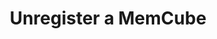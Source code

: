 ---
title: 'Unregister a MemCube'
sidebarTitle: '/mem_cubes/{mem_cube_id}'
openapi: 'DELETE /mem_cubes/{mem_cube_id}'
---